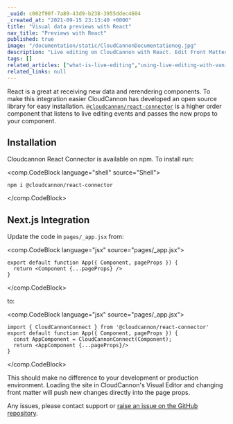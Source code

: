 ```yaml
---
_uuid: c002f90f-7a89-43d9-b238-3955ddec4604
_created_at: "2021-09-15 23:13:40 +0000"
title: "Visual data previews with React"
nav_title: "Previews with React"
published: true
image: "/documentation/static/CloudCannonDocumentationog.jpg"
description: "Live editing on CloudCannon with React. Edit Front Matter and see the changes show up live."
tags: []
related_articles: ["what-is-live-editing","using-live-editing-with-vanilla-js","preventing-the-global-cloudcannon-live-editing-object"]
related_links: null
---
```


React is a great at receiving new data and rerendering components. To make this integration easier CloudCannon has developed an open source library for easy installation. [`@cloudcannon/react-connector`](https://github.com/CloudCannon/react-connector) is a higher order component that listens to live editing events and passes the new props to your component.

## Installation
Cloudcannon React Connector is available on npm. To install run:

<comp.CodeBlock language="shell" source="Shell">
```
npm i @cloudcannon/react-connector
```
</comp.CodeBlock>

## Next.js Integration
Update the code in `pages/_app.jsx` from:

<comp.CodeBlock language="jsx" source="pages/_app.jsx">
```
export default function App({ Component, pageProps }) {
  return <Component {...pageProps} />
}
```
</comp.CodeBlock>

to:

<comp.CodeBlock language="jsx" source="pages/_app.jsx">
```
import { CloudCannonConnect } from '@cloudcannon/react-connector'
export default function App({ Component, pageProps }) {
  const AppComponent = CloudCannonConnect(Component);
  return <AppComponent {...pageProps}/>
}
```
</comp.CodeBlock>

This should make no difference to your development or production environment. Loading the site in CloudCannon's Visual Editor and changing front matter will push new changes directly into the page props.

Any issues, please contact support or [raise an issue on the GitHub repository](https://github.com/CloudCannon/react-connector/issues).
